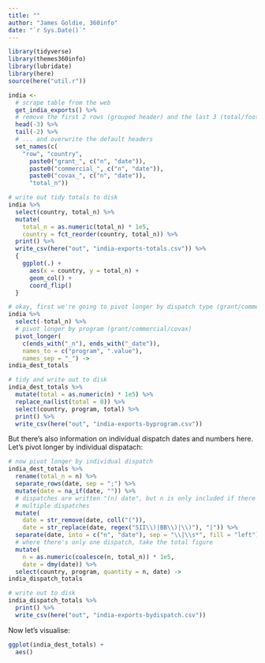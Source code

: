 ```yaml
---
title: ""
author: "James Goldie, 360info"
date: "`r Sys.Date()`"
---
```


```r
library(tidyverse)
library(themes360info)
library(lubridate)
library(here)
source(here("util.r"))
```

```r
india <- 
  # scrape table from the web
  get_india_exports() %>%
  # remove the first 2 rows (grouped header) and the last 3 (total/footer)...
  head(-3) %>%
  tail(-2) %>%
  # ... and overwrite the default headers
  set_names(c(
    "row", "country",
      paste0("grant_", c("n", "date")),
      paste0("commercial_", c("n", "date")),
      paste0("covax_", c("n", "date")),
      "total_n"))

# write out tidy totals to disk
india %>%
  select(country, total_n) %>%
  mutate(
    total_n = as.numeric(total_n) * 1e5,
    country = fct_reorder(country, total_n)) %>%
  print() %>%
  write_csv(here("out", "india-exports-totals.csv")) %>%
  {
    ggplot(.) +
      aes(x = country, y = total_n) +
      geom_col() +
      coord_flip()
  }
```

```r
# okay, first we're going to pivot longer by dispatch type (grant/commercial/covax). then, we'll lengthen further by pulling out each individual dispatch
india %>%
  select(-total_n) %>%
  # pivot longer by program (grant/commercial/covax)
  pivot_longer(
    c(ends_with("_n"), ends_with("_date")),
    names_to = c("program", ".value"),
    names_sep = "_") ->
india_dest_totals

# tidy and write out to disk
india_dest_totals %>%
  mutate(total = as.numeric(n) * 1e5) %>%
  replace_na(list(total = 0)) %>%
  select(country, program, total) %>% 
  print() %>%
  write_csv(here("out", "india-exports-byprogram.csv"))

```
  
But there's also information on individual dispatch dates and numbers here. Let's pivot longer by individual dispatach:

```r
# now pivot longer by individual dispatch
india_dest_totals %>%
  rename(total_n = n) %>%
  separate_rows(date, sep = ";") %>%
  mutate(date = na_if(date, "")) %>%
  # dispatches are written "(n) date", but n is only included if there're
  # multiple dispatches
  mutate(
    date = str_remove(date, coll("(")),
    date = str_replace(date, regex("SII\\)|BB\\)|\\)"), "|")) %>%
  separate(date, into = c("n", "date"), sep = "\\|\\s*", fill = "left") %>%
  # where there's only one dispatch, take the total figure
  mutate(
    n = as.numeric(coalesce(n, total_n)) * 1e5,
    date = dmy(date)) %>%
  select(country, program, quantity = n, date) ->
india_dispatch_totals

# write out to disk
india_dispatch_totals %>%
  print() %>%
  write_csv(here("out", "india-exports-bydispatch.csv"))
```

Now let's visualise:

```r
ggplot(india_dest_totals) +
  aes()
```
